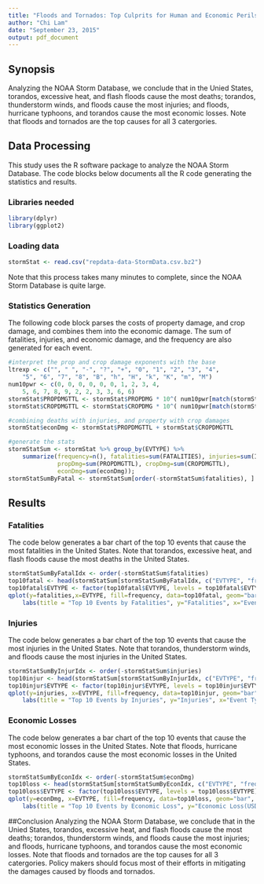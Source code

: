 ```yaml
---
title: "Floods and Tornados: Top Culprits for Human and Economic Perils"
author: "Chi Lam"
date: "September 23, 2015"
output: pdf_document
---
```

## Synopsis
Analyzing the NOAA Storm Database, we conclude that in the Unied States, torandos, excessive heat, and flash floods cause the most deaths; torandos, thunderstorm winds, and floods cause the most injuries; and floods, hurricane typhoons, and torandos cause the most economic losses.  Note that floods and tornados are the top causes for all 3 catergories.  


## Data Processing
This study uses the R software package to analyze the NOAA Storm Database.  The code blocks below documents all the R code generating the statistics and results.

### Libraries needed
```r
library(dplyr)
library(ggplot2)
```

### Loading data
```r
stormStat <- read.csv("repdata-data-StormData.csv.bz2")
```
Note that this process takes many minutes to complete, since the NOAA Storm Database is quite large.

### Statistics Generation
The following code block parses the costs of property damage, and crop damage, and combines them into the economic damage.  The sum of fatalities, injuries, and economic damage, and the frequency are also generated for each event.
```r
#interpret the prop and crop damage exponents with the base
ltrexp <- c("", " ", "-", "?", "+", "0", "1", "2", "3", "4", 
	"5", "6", "7", "8", "B", "h", "H", "k", "K", "m", "M")
num10pwr <- c(0, 0, 0, 0, 0, 0, 1, 2, 3, 4,
	5, 6, 7, 8, 9, 2, 2, 3, 3, 6, 6)
stormStat$PROPDMGTTL <- stormStat$PROPDMG * 10^( num10pwr[match(stormStat$PROPDMGEXP, ltrexp)] )
stormStat$CROPDMGTTL <- stormStat$CROPDMG * 10^( num10pwr[match(stormStat$CROPDMGEXP, ltrexp)] )

#combining deaths with injuries, and property with crop damages
stormStat$econDmg <- stormStat$PROPDMGTTL + stormStat$CROPDMGTTL

#generate the stats
stormStatSum <- stormStat %>% group_by(EVTYPE) %>% 
    summarize(frequency=n(), fatalities=sum(FATALITIES), injuries=sum(INJURIES), 
              propDmg=sum(PROPDMGTTL), cropDmg=sum(CROPDMGTTL),
              econDmg=sum(econDmg));
stormStatSumByFatal <- stormStatSum[order(-stormStatSum$fatalities), ]
```

## Results
### Fatalities
The code below generates a bar chart of the top 10 events that cause the most fatalities in the United States.  Note that torandos, excessive heat, and flash floods cause the most deaths in the United States.

```r
stormStatSumByFatalIdx <- order(-stormStatSum$fatalities)
top10fatal <- head(stormStatSum[stormStatSumByFatalIdx, c("EVTYPE", "frequency", "fatalities")], n=10)
top10fatal$EVTYPE <- factor(top10fatal$EVTYPE, levels = top10fatal$EVTYPE)
qplot(y=fatalities,x=EVTYPE, fill=frequency, data=top10fatal, geom="bar", stat="identity") + coord_flip() + 
    labs(title = "Top 10 Events by Fatalities", y="Fatalities", x="Event Type")
```

### Injuries
The code below generates a bar chart of the top 10 events that cause the most injuries in the United States.  Note that torandos, thunderstorm winds, and floods cause the most injuries in the United States.

```r
stormStatSumByInjurIdx <- order(-stormStatSum$injuries)
top10injur <- head(stormStatSum[stormStatSumByInjurIdx, c("EVTYPE", "frequency", "injuries")], n=10)
top10injur$EVTYPE <- factor(top10injur$EVTYPE, levels = top10injur$EVTYPE)
qplot(y=injuries, x=EVTYPE, fill=frequency, data=top10injur, geom="bar", stat="identity") +     coord_flip() + 
    labs(title = "Top 10 Events by Injuries", y="Injuries", x="Event Type")
```

### Economic Losses
The code below generates a bar chart of the top 10 events that cause the most economic losses in the United States.  Note that floods, hurricane typhoons, and torandos cause the most economic losses in the United States.

```r
stormStatSumByEconIdx <- order(-stormStatSum$econDmg)
top10loss <- head(stormStatSum[stormStatSumByEconIdx, c("EVTYPE", "frequency", "econDmg" )], n=10)
top10loss$EVTYPE <- factor(top10loss$EVTYPE, levels = top10loss$EVTYPE)
qplot(y=econDmg, x=EVTYPE, fill=frequency, data=top10loss, geom="bar", stat="identity") +     coord_flip() + 
    labs(title = "Top 10 Events by Economic Loss", y="Economic Loss(USD)", x="Event Type")
```

##Conclusion
 Analyzing the NOAA Storm Database, we conclude that in the Unied States, torandos, excessive heat, and flash floods cause the most deaths; torandos, thunderstorm winds, and floods cause the most injuries; and floods, hurricane typhoons, and torandos cause the most economic losses.  Note that floods and tornados are the top causes for all 3 catergories.  Policy makers should focus most of their efforts in mitigating the damages caused by floods and tornados.